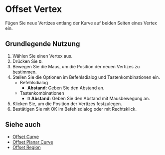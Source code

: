 
# Offset Vertex

<Reference shortcut="O" command="Offset Vertex" button="" />

Fügen Sie neue Vertizes entlang der Kurve auf beiden Seiten eines Vertex ein.

## Grundlegende Nutzung

1. Wählen Sie einen Vertex aus.
2. Drücken Sie <kbd>O</kbd>.
3. Bewegen Sie die Maus, um die Position der neuen Vertizes zu bestimmen.
4. Stellen Sie die Optionen im Befehlsdialog und Tastenkombinationen ein.
    - <Kst>Befehlsdialog</Kst>
        - **Abstand:** Geben Sie den Abstand an.
    - <Kst>Tastenkombinationen</Kst>
        - <kbd>D</kbd> **Abstand:** Geben Sie den Abstand mit Mausbewegung an.
5. Klicken Sie, um die Position der Vertizes festzulegen.
5. Bestätigen Sie mit OK im Befehlsdialog oder mit Rechtsklick.

<VideoPlayer fileName="offset-vertex"/>

## Siehe auch
- [Offset Curve](offset-curve)
- [Offset Planar Curve](offset-planar-curve)
- [Offset Region](offset-region)
